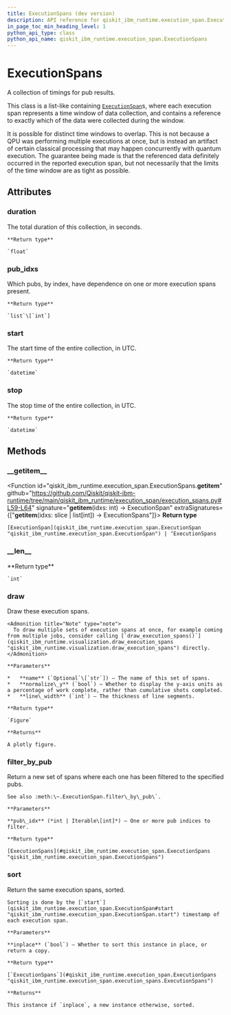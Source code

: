 ```yaml
---
title: ExecutionSpans (dev version)
description: API reference for qiskit_ibm_runtime.execution_span.ExecutionSpans in the dev version of qiskit-ibm-runtime
in_page_toc_min_heading_level: 1
python_api_type: class
python_api_name: qiskit_ibm_runtime.execution_span.ExecutionSpans
---
```


# ExecutionSpans

<Class id="qiskit_ibm_runtime.execution_span.ExecutionSpans" isDedicatedPage={true} github="https://github.com/Qiskit/qiskit-ibm-runtime/tree/main/qiskit_ibm_runtime/execution_span/execution_spans.py#L26-L143" signature="ExecutionSpans(spans)" modifiers="class">
  A collection of timings for pub results.

  This class is a list-like containing [`ExecutionSpan`](qiskit_ibm_runtime.execution_span.ExecutionSpan "qiskit_ibm_runtime.execution_span.ExecutionSpan")s, where each execution span represents a time window of data collection, and contains a reference to exactly which of the data were collected during the window.

  It is possible for distinct time windows to overlap. This is not because a QPU was performing multiple executions at once, but is instead an artifact of certain classical processing that may happen concurrently with quantum execution. The guarantee being made is that the referenced data definitely occurred in the reported execution span, but not necessarily that the limits of the time window are as tight as possible.

  ## Attributes

  ### duration

  <Attribute id="qiskit_ibm_runtime.execution_span.ExecutionSpans.duration">
    The total duration of this collection, in seconds.

    **Return type**

    `float`
  </Attribute>

  ### pub\_idxs

  <Attribute id="qiskit_ibm_runtime.execution_span.ExecutionSpans.pub_idxs">
    Which pubs, by index, have dependence on one or more execution spans present.

    **Return type**

    `list`\[`int`]
  </Attribute>

  ### start

  <Attribute id="qiskit_ibm_runtime.execution_span.ExecutionSpans.start">
    The start time of the entire collection, in UTC.

    **Return type**

    `datetime`
  </Attribute>

  ### stop

  <Attribute id="qiskit_ibm_runtime.execution_span.ExecutionSpans.stop">
    The stop time of the entire collection, in UTC.

    **Return type**

    `datetime`
  </Attribute>

  ## Methods

  ### \_\_getitem\_\_

  <Function id="qiskit_ibm_runtime.execution_span.ExecutionSpans.__getitem__" github="https://github.com/Qiskit/qiskit-ibm-runtime/tree/main/qiskit_ibm_runtime/execution_span/execution_spans.py#L59-L64" signature="__getitem__(idxs: int) → ExecutionSpan" extraSignatures={["__getitem__(idxs: slice | list[int]) → ExecutionSpans"]}>
    **Return type**

    [ExecutionSpan](qiskit_ibm_runtime.execution_span.ExecutionSpan "qiskit_ibm_runtime.execution_span.ExecutionSpan") | ‘ExecutionSpans
  </Function>

  ### \_\_len\_\_

  <Function id="qiskit_ibm_runtime.execution_span.ExecutionSpans.__len__" github="https://github.com/Qiskit/qiskit-ibm-runtime/tree/main/qiskit_ibm_runtime/execution_span/execution_spans.py#L50-L51" signature="__len__()">
    **Return type**

    `int`
  </Function>

  ### draw

  <Function id="qiskit_ibm_runtime.execution_span.ExecutionSpans.draw" github="https://github.com/Qiskit/qiskit-ibm-runtime/tree/main/qiskit_ibm_runtime/execution_span/execution_spans.py#L120-L143" signature="draw(name=None, normalize_y=False, line_width=4)">
    Draw these execution spans.

    <Admonition title="Note" type="note">
      To draw multiple sets of execution spans at once, for example coming from multiple jobs, consider calling [`draw_execution_spans()`](qiskit_ibm_runtime.visualization.draw_execution_spans "qiskit_ibm_runtime.visualization.draw_execution_spans") directly.
    </Admonition>

    **Parameters**

    *   **name** (`Optional`\[`str`]) – The name of this set of spans.
    *   **normalize\_y** (`bool`) – Whether to display the y-axis units as a percentage of work complete, rather than cumulative shots completed.
    *   **line\_width** (`int`) – The thickness of line segments.

    **Return type**

    `Figure`

    **Returns**

    A plotly figure.
  </Function>

  ### filter\_by\_pub

  <Function id="qiskit_ibm_runtime.execution_span.ExecutionSpans.filter_by_pub" github="https://github.com/Qiskit/qiskit-ibm-runtime/tree/main/qiskit_ibm_runtime/execution_span/execution_spans.py#L95-L103" signature="filter_by_pub(pub_idx)">
    Return a new set of spans where each one has been filtered to the specified pubs.

    See also :meth:\~.ExecutionSpan.filter\_by\_pub\`.

    **Parameters**

    **pub\_idx** (*int | Iterable\[int]*) – One or more pub indices to filter.

    **Return type**

    [ExecutionSpans](#qiskit_ibm_runtime.execution_span.ExecutionSpans "qiskit_ibm_runtime.execution_span.ExecutionSpans")
  </Function>

  ### sort

  <Function id="qiskit_ibm_runtime.execution_span.ExecutionSpans.sort" github="https://github.com/Qiskit/qiskit-ibm-runtime/tree/main/qiskit_ibm_runtime/execution_span/execution_spans.py#L105-L118" signature="sort(inplace=True)">
    Return the same execution spans, sorted.

    Sorting is done by the [`start`](qiskit_ibm_runtime.execution_span.ExecutionSpan#start "qiskit_ibm_runtime.execution_span.ExecutionSpan.start") timestamp of each execution span.

    **Parameters**

    **inplace** (`bool`) – Whether to sort this instance in place, or return a copy.

    **Return type**

    [`ExecutionSpans`](#qiskit_ibm_runtime.execution_span.ExecutionSpans "qiskit_ibm_runtime.execution_span.execution_spans.ExecutionSpans")

    **Returns**

    This instance if `inplace`, a new instance otherwise, sorted.
  </Function>
</Class>

